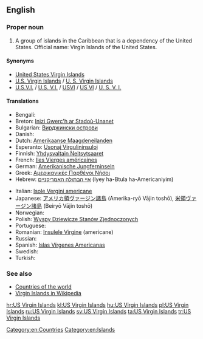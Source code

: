 ==English==
{{wikipedia}}

===Proper noun===
{{en-proper noun|head=[[US]] [[Virgin]] [[Island]]s}}

# A group of islands in the Caribbean that is a dependency of the United States. Official name: Virgin Islands of the United States.

====Synonyms====
* [[United States Virgin Islands]]
* [[U.S. Virgin Islands]] / [[U. S. Virgin Islands]]
* [[U.S.V.I.]] / [[U.S. V.I.]] / [[USVI]] / [[US VI]] / [[U. S. V. I.]] {{qualifier|abbreviations}}

====Translations====
{{trans-top|Country in the Carribean}}
* Bengali: {{t-|bn|মার্কিন ভার্জিন দ্বীপপুঞ্জ}}
* Breton: [[Inizi Gwerc'h ar Stadoù-Unanet]]
* Bulgarian: [[Вирджински острови]]
* Danish: {{t-|da|Amerikanske Jomfruøer}}
* Dutch: [[Amerikaanse Maagdeneilanden]]
* Esperanto: [[Usonaj Virgulininsuloj]]
* Finnish: [[Yhdysvaltain Neitsytsaaret]]
* French: [[Iles Vierges américaines]]
* German: [[Amerikanische Jungferninseln]]
* Greek: [[Αμερικανικές Παρθένοι Νήσοι]] {{f|p}}
* Hebrew: [[איי הבתולה האמריקניים]] (Iyey ha-Btula ha-Americaniyim)
{{trans-mid}}
* Italian: [[Isole Vergini americane]]
* Japanese: [[アメリカ領ヴァージン諸島]] (Amerika-ryō Vājin toshō), [[米領ヴァージン諸島]] (Beiryō Vājin toshō)
* Norwegian: {{t-|no|Amerikanske Jomfruøyene|p}}
* Polish: [[Wyspy Dziewicze Stanów Zjednoczonych]]
* Portuguese: {{t+|pt|Ilhas Virgens Americanas}}
* Romanian: [[Insulele Virgine]] (americane) {{f|p}}
* Russian: {{t+|ru|Американские Виргинские острова|m|p|tr=Amerikánskije Virgínskije ostrová}}
* Spanish: [[Islas Vírgenes Americanas]]
* Swedish: {{t+|sv|Amerikanska Jungfruöarna}}
* Turkish: {{t-|tr|ABD Virgin Adaları}}
{{trans-bottom}}

===See also===
* [[Appendix:Countries of the world|Countries of the world]]
* [[w:Virgin_Islands|Virgin Islands in Wikipedia]]

[[Category:en:Countries]]
[[Category:en:Islands]]

[[hr:US Virgin Islands]]
[[kl:US Virgin Islands]]
[[hu:US Virgin Islands]]
[[pl:US Virgin Islands]]
[[ru:US Virgin Islands]]
[[sv:US Virgin Islands]]
[[ta:US Virgin Islands]]
[[tr:US Virgin Islands]]